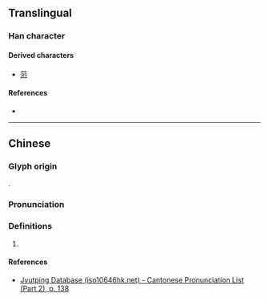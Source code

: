 {{character info}}
==Translingual==

===Han character===
{{Han char|rn=85|rad=水|as=06|sn=9|four=32112|canj=EHON|ids=⿰氵行}}

====Derived characters====
* [[䓷]]

====References====
* {{Han ref|kx=0620.020|dkj=17371|hdz=31611.050|uh=6D10|ud=27920|bh=CFAD|bd=53165}}

----

==Chinese==
{{zh-forms}}

===Glyph origin===
{{Han etym}}
{{Han compound|水|行|c1=s|c2=p|ls=psc}}.

===Pronunciation===
{{zh-pron
|m=xíng
|c=hang4
|mc=y
|oc=y
|cat=
}}

===Definitions===
{{zh-hanzi}}

# {{rfdef|zh}}

====References====
* [http://www.iso10646hk.net/jp/document/download.jsp Jyutping Database (iso10646hk.net) - Cantonese Pronunciation List (Part 2), p. 138]